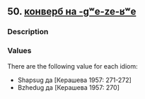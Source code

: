 ## 50. <a href =  'https://agricolamz.github.io/The_Circassian_Isoglosses_Database/50.html'>конверб на -gʷe-ze-ʁʷe</a>
### Description



### Values
There are the following value for each idiom:

* Shapsug  да [Керашева 1957: 271-272] 
* Bzhedug  да [Керашева 1957: 270] 

